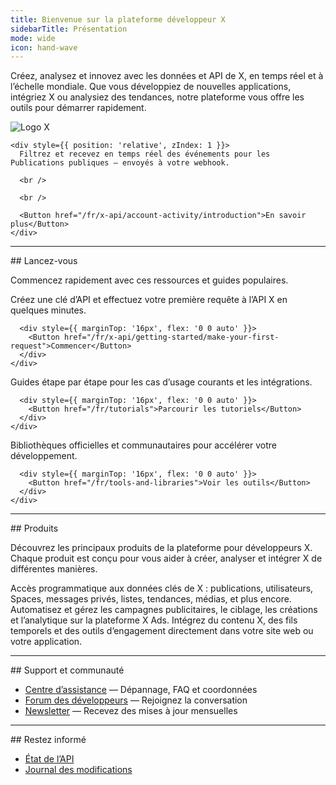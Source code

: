```yaml
---
title: Bienvenue sur la plateforme développeur X
sidebarTitle: Présentation
mode: wide
icon: hand-wave
---
```



Créez, analysez et innovez avec les données et API de X, en temps réel et à l’échelle mondiale. Que vous développiez de nouvelles applications, intégriez X ou analysiez des tendances, notre plateforme vous offre les outils pour démarrer rapidement.

<Card title="Webhooks du Flux filtré : maintenant disponibles" icon="bolt" iconType="solid">
  <div
    style={{
position: 'relative',
minHeight: '90px'
}}
  >
    <div
      style={{
position: 'absolute',
top: '25%',
left: '85%',
transform: 'translate(-50%, -50%)',
opacity: 0.10,
zIndex: 0,
width: '40%',
maxWidth: '320px',
pointerEvents: 'none',
filter: 'grayscale(1)'
}}
    >
      <img src="/logo/logo.svg" alt="Logo X" style={{ width: '100%' }} />
    </div>

    <div style={{ position: 'relative', zIndex: 1 }}>
      Filtrez et recevez en temps réel des événements pour les Publications publiques — envoyés à votre webhook.

      <br />

      <br />

      <Button href="/fr/x-api/account-activity/introduction">En savoir plus</Button>
    </div>
  </div>
</Card>

---

<div id="jump-right-in">
  ## Lancez-vous
</div>

Commencez rapidement avec ces ressources et guides populaires.

<div className="grid md:grid-cols-3 gap-6 my-8">
  <Card title="Démarrage rapide" icon="rocket" iconType="solid" href="/fr/x-api/getting-started/make-your-first-request">
    <div style={{ minHeight: '120px', display: 'flex', flexDirection: 'column' }}>
      <div style={{ flex: '1 1 auto' }}>
        Créez une clé d’API et effectuez votre première requête à l’API X en quelques minutes.
      </div>

      <div style={{ marginTop: '16px', flex: '0 0 auto' }}>
        <Button href="/fr/x-api/getting-started/make-your-first-request">Commencer</Button>
      </div>
    </div>
  </Card>

  <Card title="Tutoriels" icon="book" iconType="solid" href="/fr/tutorials">
    <div style={{ minHeight: '120px', display: 'flex', flexDirection: 'column' }}>
      <div style={{ flex: '1 1 auto' }}>
        Guides étape par étape pour les cas d’usage courants et les intégrations.
      </div>

      <div style={{ marginTop: '16px', flex: '0 0 auto' }}>
        <Button href="/fr/tutorials">Parcourir les tutoriels</Button>
      </div>
    </div>
  </Card>

  <Card title="Outils et SDK" icon="toolbox" iconType="solid" href="/fr/tools-and-libraries">
    <div style={{ minHeight: '120px', display: 'flex', flexDirection: 'column' }}>
      <div style={{ flex: '1 1 auto' }}>
        Bibliothèques officielles et communautaires pour accélérer votre développement.
      </div>

      <div style={{ marginTop: '16px', flex: '0 0 auto' }}>
        <Button href="/fr/tools-and-libraries">Voir les outils</Button>
      </div>
    </div>
  </Card>
</div>

---

<div id="products">
  ## Produits
</div>

Découvrez les principaux produits de la plateforme pour développeurs X. Chaque produit est conçu pour vous aider à créer, analyser et intégrer X de différentes manières.

<CardGroup cols={3}>
  <Card title="X API" icon="square-x-twitter" iconType="solid" href="/fr/x-api/introduction">
    Accès programmatique aux données clés de X : publications, utilisateurs, Spaces, messages privés, listes, tendances, médias, et plus encore.
  </Card>

  <Card title="X Ads API" icon="rectangle-ad" iconType="solid" href="/fr/x-ads-api/introduction">
    Automatisez et gérez les campagnes publicitaires, le ciblage, les créations et l’analytique sur la plateforme X Ads.
  </Card>

  <Card title="X for Websites" icon="laptop-code" iconType="solid" href="https://developer.x.com/en/docs/twitter-for-websites.html">
    Intégrez du contenu X, des fils temporels et des outils d’engagement directement dans votre site web ou votre application.
  </Card>
</CardGroup>

---

<div id="support-community">
  ## Support et communauté
</div>

- [Centre d’assistance](https://developer.x.com/en/support) — Dépannage, FAQ et coordonnées
- [Forum des développeurs](https://devcommunity.x.com) — Rejoignez la conversation
- [Newsletter](https://docs.x.com/fr/resources/newsletter) — Recevez des mises à jour mensuelles

---

<div id="stay-informed">
  ## Restez informé
</div>

- [État de l’API](https://docs.x.com/fr/status)
- [Journal des modifications](https://docs.x.com/fr/changelog)